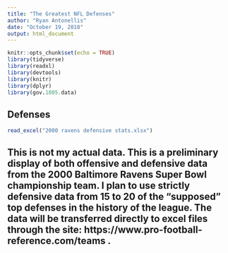```yaml
---
title: "The Greatest NFL Defenses"
author: "Ryan Antonellis"
date: "October 19, 2018"
output: html_document
---
```


```r
knitr::opts_chunk$set(echo = TRUE)
library(tidyverse)
library(readxl)
library(devtools)
library(knitr)
library(dplyr)
library(gov.1005.data)
```

## Defenses

```r
read_excel("2000 ravens defensive stats.xlsx")
```

## This is not my actual data.  This is a preliminary display of both offensive and defensive data from the 2000 Baltimore Ravens Super Bowl championship team.  I plan to use strictly defensive data from 15 to 20 of the "supposed" top defenses in the history of the league.  The data will be transferred directly to excel files through the site: https://www.pro-football-reference.com/teams . 
